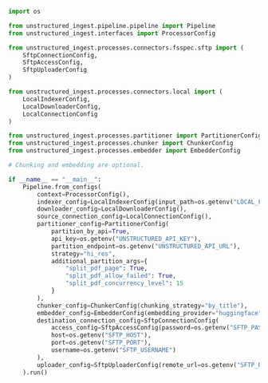 ```python Python Ingest
import os

from unstructured_ingest.pipeline.pipeline import Pipeline
from unstructured_ingest.interfaces import ProcessorConfig

from unstructured_ingest.processes.connectors.fsspec.sftp import (
    SftpConnectionConfig,
    SftpAccessConfig,
    SftpUploaderConfig
)

from unstructured_ingest.processes.connectors.local import (
    LocalIndexerConfig,
    LocalDownloaderConfig,
    LocalConnectionConfig
)

from unstructured_ingest.processes.partitioner import PartitionerConfig
from unstructured_ingest.processes.chunker import ChunkerConfig
from unstructured_ingest.processes.embedder import EmbedderConfig

# Chunking and embedding are optional.

if __name__ == "__main__":
    Pipeline.from_configs(
        context=ProcessorConfig(),
        indexer_config=LocalIndexerConfig(input_path=os.getenv("LOCAL_FILE_INPUT_DIR")),
        downloader_config=LocalDownloaderConfig(),
        source_connection_config=LocalConnectionConfig(),
        partitioner_config=PartitionerConfig(
            partition_by_api=True,
            api_key=os.getenv("UNSTRUCTURED_API_KEY"),
            partition_endpoint=os.getenv("UNSTRUCTURED_API_URL"),
            strategy="hi_res",
            additional_partition_args={
                "split_pdf_page": True,
                "split_pdf_allow_failed": True,
                "split_pdf_concurrency_level": 15
            }
        ),
        chunker_config=ChunkerConfig(chunking_strategy="by_title"),
        embedder_config=EmbedderConfig(embedding_provider="huggingface"),
        destination_connection_config=SftpConnectionConfig(
            access_config=SftpAccessConfig(password=os.getenv("SFTP_PASSWORD")),
            host=os.getenv("SFTP_HOST"),
            port=os.getenv("SFTP_PORT"),
            username=os.getenv("SFTP_USERNAME")
        ),
        uploader_config=SftpUploaderConfig(remote_url=os.getenv("SFTP_REMOTE_URL"))
    ).run()
```